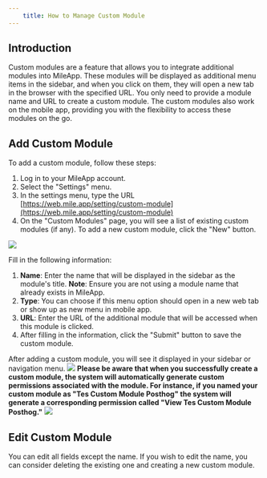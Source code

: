 ```yaml
---
    title: How to Manage Custom Module
---
```

## Introduction
Custom modules are a feature that allows you to integrate additional modules into MileApp. These modules will be displayed as additional menu items in the sidebar, and when you click on them, they will open a new tab in the browser with the specified URL. You only need to provide a module name and URL to create a custom module. The custom modules also work on the mobile app, providing you with the flexibility to access these modules on the go.

## Add Custom Module
To add a custom module, follow these steps:
1. Log in to your MileApp account.
2. Select the "Settings" menu.
3. In the settings menu, type the URL [https://web.mile.app/setting/custom-module](https://web.mile.app/setting/custom-module)
4. On the "Custom Modules" page, you will see a list of existing custom modules (if any). To add a new custom module, click the "New" button.

![](https://t3837933.p.clickup-attachments.com/t3837933/03ed0b13-fff1-4328-9f01-9018a09431eb/image.png)

Fill in the following information:
1. **Name**: Enter the name that will be displayed in the sidebar as the module's title. **Note**: Ensure you are not using a module name that already exists in MileApp.
2. **Type**: You can choose if this menu option should open in a new web tab or show up as new menu in mobile app.
3. **URL**: Enter the URL of the additional module that will be accessed when this module is clicked.
4. After filling in the information, click the "Submit" button to save the custom module.

After adding a custom module, you will see it displayed in your sidebar or navigation menu.
![](https://t3837933.p.clickup-attachments.com/t3837933/e6cbb4a1-e0bd-481d-a85a-66c800211aa7/image.png)
**Please be aware that when you successfully create a custom module, the system will automatically generate custom permissions associated with the module. For instance, if you named your custom module as "Tes Custom Module Posthog" the system will generate a corresponding permission called "View Tes Custom Module Posthog."**
![](https://t3837933.p.clickup-attachments.com/t3837933/fb4f6971-5b12-44f3-9118-6123ebaca726/image.png)
## Edit Custom Module
You can edit all fields except the name. If you wish to edit the name, you can consider deleting the existing one and creating a new custom module.